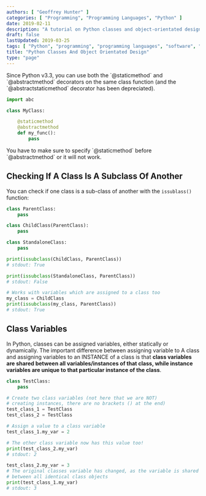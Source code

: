 ```yaml
---
authors: [ "Geoffrey Hunter" ]
categories: [ "Programming", "Programming Languages", "Python" ]
date: 2019-02-11
description: "A tutorial on Python classes and object-orientated design in Python."
draft: false
lastUpdated: 2019-03-25
tags: [ "Python", "programming", "programming languages", "software", "OOP", "object orientated", "class", "design", "issubclass" ]
title: "Python Classes And Object Orientated Design"
type: "page"
---
```



<p>Since Python v3.3, you can use both the `@staticmethod` and `@abstractmethod` decorators on the same class function (and the `@abstractstaticmethod` decorator has been depreciated).</p>

```python
import abc

class MyClass:

    @staticmethod
    @abstractmethod
    def my_func():
        pass
```

<Aside type="note">
You have to make sure to specify `@staticmethod` before `@abstractmethod` or it will not work.
</Aside>

<h2>Checking If A Class Is A Subclass Of Another</h2>

<p>You can check if one class is a sub-class of another with the <code>issublass()</code> function:</p>

```python
class ParentClass:
    pass

class ChildClass(ParentClass):
    pass

class StandaloneClass:
    pass

print(issubclass(ChildClass, ParentClass))
# stdout: True

print(issubclass(StandaloneClass, ParentClass))
# stdout: False

# Works with variables which are assigned to a class too
my_class = ChildClass
print(issubclass(my_class, ParentClass))
# stdout: True
```

<h2>Class Variables</h2>

<p>In Python, classes can be assigned variables, either statically or dynamically. The important difference between assigning variable to A class and assigning variables to an INSTANCE of a class is that <b>class variables are shared between all variables/instances of that class, while instance variables are unique to that particular instance of the class</b>.</p>

```python
class TestClass:
    pass

# Create two class variables (not here that we are NOT)
# creating instances, there are no brackets () at the end)
test_class_1 = TestClass
test_class_2 = TestClass

# Assign a value to a class variable
test_class_1.my_var = 2

# The other class variable now has this value too!
print(test_class_2.my_var)
# stdout: 2

test_class_2.my_var = 3
# The original classes variable has changed, as the variable is shared
# between all identical class objects
print(test_class_1.my_var)
# stdout: 3
```
